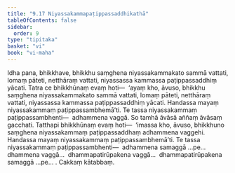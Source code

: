 ```yaml
---
title: "9.17 Niyassakammapaṭippassaddhikathā"
tableOfContents: false
sidebar:
  order: 9
type: "tipitaka"
basket: "vi"
book: "vi-maha"
---
```



<DynamicBreadcrumb />

<Division number="423" book="vi-maha" bookNo="3" page="463">

<Paragraph number="1863" book="vi-maha">
Idha pana, bhikkhave, bhikkhu saṃghena niyassakammakato sammā vattati, lomaṃ pāteti, netthāraṃ vattati, niyassassa kammassa paṭippassaddhiṃ yācati. Tatra ce bhikkhūnaṃ evaṃ hoti—  ‘ayaṃ kho, āvuso, bhikkhu saṃghena niyassakammakato sammā vattati, lomaṃ pāteti, netthāraṃ vattati, niyassassa kammassa paṭippassaddhiṃ yācati. Handassa mayaṃ niyassakammaṃ paṭippassambhemā’ti. Te tassa niyassakammaṃ paṭippassambhenti—  adhammena vaggā. So tamhā āvāsā aññaṃ āvāsaṃ gacchati. Tatthapi bhikkhūnaṃ evaṃ hoti—  ‘imassa kho, āvuso, bhikkhuno saṃghena niyassakammaṃ paṭippassaddhaṃ adhammena vaggehi. Handassa mayaṃ niyassakammaṃ paṭippassambhemā’ti. Te tassa niyassakammaṃ paṭippassambhenti—  adhammena samaggā …pe…  dhammena vaggā…  dhammapatirūpakena vaggā…  dhammapatirūpakena samaggā …pe… .

</Paragraph>
</Division>

<Paragraph number="1864" type="center" book="vi-maha">
Cakkaṃ kātabbaṃ.
</Paragraph>